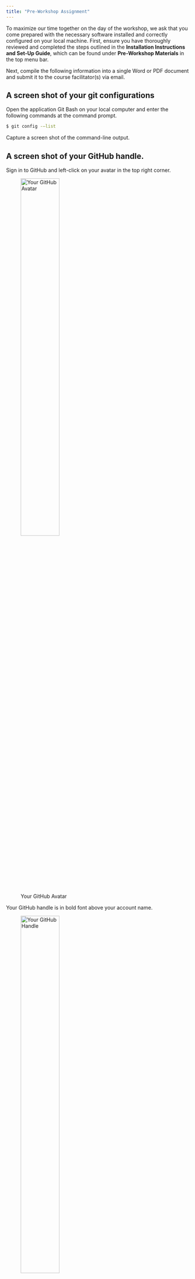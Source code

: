 ```yaml
---
title: "Pre-Workshop Assignment"
---
```


To maximize our time together on the day of the workshop, we ask that you come prepared with the necessary software installed and correctly configured on your local machine. First, ensure you have thoroughly reviewed and completed the steps outlined in the **Installation Instructions and Set-Up Guide**, which can be found under **Pre-Workshop Materials** in the top menu bar.

Next, compile the following information into a single Word or PDF document and submit it to the course facilitator(s) via email.

## A screen shot of your git configurations

Open the application Git Bash on your local computer and enter the following commands at the command prompt.

```bash         
$ git config -–list
```

Capture a screen shot of the command-line output.

## A screen shot of your GitHub handle.

Sign in to GitHub and left-click on your avatar in the top right corner. 

![Your GitHub Avatar](../figures/github-avatar.png){width=50% fig-align="left"}

Your GitHub handle is in bold font above your account name. 

![Your GitHub Handle](../figures/github-handle2.png){width=50% fig-align="left"}

Generally, your GitHub handle will be similar to your account name (FirstnameLastname), but this is not strictly required.

